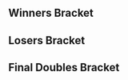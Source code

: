 {{DISPLAYTITLE:My B: Doubles Bracket}}{{SetGame|melee}}
{{tabs static
|name1=Overview
|link1=My B
|name2=Singles Bracket
|link2=My B/Singles Bracket
|name3=Doubles Bracket
|link3=My B/Doubles Bracket
|This=3
}}

==Winners Bracket==
{{32DEDoublesWBracketA
<!-- ROUND 1 -->
|r1m1t1p1=Redact |r1m1t1p1flag=au
|r1m1t1p2=Lucky |r1m1t1p2flag=us |r1m1t1score=W
|r1m1t2p1=Bye |r1m1t2p1flag=
|r1m1t2p2=Bye |r1m1t2p2flag= |r1m1t2score=-
|r1m1win=1

|r1m2t1p1=Nitten |r1m2t1p1flag=
|r1m2t1p2=Deeks |r1m2t1p2flag= |r1m2t1score=1
|r1m2t2p1=Gem |r1m2t2p1flag=
|r1m2t2p2=Lincoln |r1m2t2p2flag= |r1m2t2score=2
|r1m2win=2

|r1m3t1p1=Macky |r1m3t1p1flag=au
|r1m3t1p2=Hughie |r1m3t1p2flag=au |r1m3t1score=W
|r1m3t2p1=Bye |r1m3t2p1flag=
|r1m3t2p2=Bye |r1m3t2p2flag= |r1m3t2score=-
|r1m3win=1

|r1m4t1p1=Hardpelicn |r1m4t1p1flag=au
|r1m4t1p2=Juci |r1m4t1p2flag=au |r1m4t1score=W
|r1m4t2p1=Bye |r1m4t2p1flag=
|r1m4t2p2=Bye |r1m4t2p2flag= |r1m4t2score=-
|r1m4win=1

|r1m5t1p1=Splice |r1m5t1p1flag=au
|r1m5t1p2=Atticus |r1m5t1p2flag=au |r1m5t1score=W
|r1m5t2p1=Bye |r1m5t2p1flag=
|r1m5t2p2=Bye |r1m5t2p2flag= |r1m5t2score=-
|r1m5win=1

|r1m6t1p1=Dreadtech |r1m6t1p1flag=
|r1m6t1p2=Domhynes |r1m6t1p2flag= |r1m6t1score=2
|r1m6t2p1=Boris |r1m6t2p1flag=
|r1m6t2p2=Dilgen |r1m6t2p2flag= |r1m6t2score=0
|r1m6win=1

|r1m7t1p1=S2J |r1m7t1p1flag=us
|r1m7t1p2=DonB |r1m7t1p2flag=au |r1m7t1score=W
|r1m7t2p1=Bye |r1m7t2p1flag=
|r1m7t2p2=Bye |r1m7t2p2flag= |r1m7t2score=-
|r1m7win=1

|r1m8t1p1=Sumeet |r1m8t1p1flag=
|r1m8t1p2=Danog |r1m8t1p2flag= |r1m8t1score=2
|r1m8t2p1=Adis |r1m8t2p1flag=
|r1m8t2p2=Shenny |r1m8t2p2flag= |r1m8t2score=0
|r1m8win=1

|r1m9t1p1=HugS |r1m9t1p1flag=us
|r1m9t1p2=Joey |r1m9t1p2flag=au |r1m9t1score=W
|r1m9t2p1=Bye |r1m9t2p1flag=
|r1m9t2p2=Bye |r1m9t2p2flag= |r1m9t2score=-
|r1m9win=1

|r1m10t1p1=Cup |r1m10t1p1flag=
|r1m10t1p2=Neeson |r1m10t1p2flag= |r1m10t1score=2
|r1m10t2p1=Hobs |r1m10t2p1flag=
|r1m10t2p2=Sadistic |r1m10t2p2flag= |r1m10t2score=1
|r1m10win=1

|r1m11t1p1=Forte |r1m11t1p1flag=
|r1m11t1p2=Azri |r1m11t1p2flag= |r1m11t1score=W
|r1m11t2p1=Bye |r1m11t2p1flag=
|r1m11t2p2=Bye |r1m11t2p2flag= |r1m11t2score=-
|r1m11win=1

|r1m12t1p1=Nicks |r1m12t1p1flag=
|r1m12t1p2=Earl |r1m12t1p2flag= |r1m12t1score=W
|r1m12t2p1=Bye |r1m12t2p1flag=
|r1m12t2p2=Bye |r1m12t2p2flag= |r1m12t2score=-
|r1m12win=1

|r1m13t1p1=S.D |r1m13t1p1flag=au
|r1m13t1p2=Skeletom |r1m13t1p2flag=au |r1m13t1score=W
|r1m13t2p1=Bye |r1m13t2p1flag=
|r1m13t2p2=Bye |r1m13t2p2flag= |r1m13t2score=-
|r1m13win=1

|r1m14t1p1=Ef |r1m14t1p1flag=
|r1m14t1p2=Magnus |r1m14t1p2flag= |r1m14t1score=2
|r1m14t2p1=Haikal in Spirit |r1m14t2p1flag=
|r1m14t2p2=Surprise |r1m14t2p2flag= |r1m14t2score=0
|r1m14win=1

|r1m15t1p1=Chillindude |r1m15t1p1flag=
|r1m15t1p2=Izzago |r1m15t1p2flag= |r1m15t1score=W
|r1m15t2p1=Bye |r1m15t2p1flag=
|r1m15t2p2=Bye |r1m15t2p2flag= |r1m15t2score=-
|r1m15win=1

|r1m16t1p1=Mask1n |r1m16t1p1flag=
|r1m16t1p2=Tyler |r1m16t1p2flag= |r1m16t1score=W
|r1m16t2p1=Bye |r1m16t2p1flag=
|r1m16t2p2=Bye |r1m16t2p2flag= |r1m16t2score=-
|r1m16win=1

<!-- ROUND 2 -->
|r2m1t1p1=Redact |r2m1t1p1flag=au
|r2m1t1p2=Lucky |r2m1t1p2flag=us |r2m1t1score=2
|r2m1t2p1=Gem |r2m1t2p1flag=
|r2m1t2p2=Lincoln |r2m1t2p2flag= |r2m1t2score=0
|r2m1win=1

|r2m2t1p1=Macky |r2m2t1p1flag=au
|r2m2t1p2=Hughie |r2m2t1p2flag=au |r2m2t1score=2
|r2m2t2p1=Hardpelicn |r2m2t2p1flag=au
|r2m2t2p2=Juci |r2m2t2p2flag=au |r2m2t2score=1
|r2m2win=1

|r2m3t1p1=Splice |r2m3t1p1flag=au
|r2m3t1p2=Atticus |r2m3t1p2flag=au |r2m3t1score=2
|r2m3t2p1=Dreadtech |r2m3t2p1flag=
|r2m3t2p2=Domhynes |r2m3t2p2flag= |r2m3t2score=0
|r2m3win=1

|r2m4t1p1=S2J |r2m4t1p1flag=us
|r2m4t1p2=DonB |r2m4t1p2flag=au |r2m4t1score=2
|r2m4t2p1=Sumeet |r2m4t2p1flag=
|r2m4t2p2=Danog |r2m4t2p2flag= |r2m4t2score=0
|r2m4win=1

|r2m5t1p1=HugS |r2m5t1p1flag=us
|r2m5t1p2=Joey |r2m5t1p2flag=au |r2m5t1score=2
|r2m5t2p1=Cup |r2m5t2p1flag=
|r2m5t2p2=Neeson |r2m5t2p2flag= |r2m5t2score=0
|r2m5win=1

|r2m6t1p1=Forte |r2m6t1p1flag=
|r2m6t1p2=Azri |r2m6t1p2flag= |r2m6t1score={{win}}
|r2m6t2p1=Nicks |r2m6t2p1flag=
|r2m6t2p2=Earl |r2m6t2p2flag= |r2m6t2score=
|r2m6win=1

|r2m7t1p1=S.D |r2m7t1p1flag=au
|r2m7t1p2=Skeletom |r2m7t1p2flag=au |r2m7t1score=2
|r2m7t2p1=Ef |r2m7t2p1flag=
|r2m7t2p2=Magnus |r2m7t2p2flag= |r2m7t2score=0
|r2m7win=1

|r2m8t1p1=Chillindude |r2m8t1p1flag=us
|r2m8t1p2=Izzago |r2m8t1p2flag=au |r2m8t1score=2
|r2m8t2p1=Mask1n |r2m8t2p1flag=
|r2m8t2p2=Tyler |r2m8t2p2flag= |r2m8t2score=0
|r2m8win=1

<!-- ROUND 3 -->
|r3m1t1p1=Redact |r3m1t1p1flag=au
|r3m1t1p2=Lucky |r3m1t1p2flag=us |r3m1t1score=2
|r3m1t2p1=Macky |r3m1t2p1flag=au
|r3m1t2p2=Hughie |r3m1t2p2flag=au |r3m1t2score=0
|r3m1win=1

|r3m2t1p1=Splice |r3m2t1p1flag=au
|r3m2t1p2=Atticus |r3m2t1p2flag=au |r3m2t1score=
|r3m2t2p1=S2J |r3m2t2p1flag=us
|r3m2t2p2=DonB |r3m2t2p2flag=au |r3m2t2score={{win}}
|r3m2win=2

|r3m3t1p1=HugS |r3m3t1p1flag=us
|r3m3t1p2=Joey |r3m3t1p2flag=au |r3m3t1score=2
|r3m3t2p1=Forte |r3m3t2p1flag=
|r3m3t2p2=Azri |r3m3t2p2flag= |r3m3t2score=0
|r3m3win=1

|r3m4t1p1=S.D |r3m4t1p1flag=au
|r3m4t1p2=Skeletom |r3m4t1p2flag=au |r3m4t1score=2
|r3m4t2p1=Chillindude |r3m4t2p1flag=us
|r3m4t2p2=Izzago |r3m4t2p2flag=au |r3m4t2score=0
|r3m4win=1

<!-- ROUND 4 -->
|r4m1t1p1=Redact |r4m1t1p1flag=au
|r4m1t1p2=Lucky |r4m1t1p2flag=us |r4m1t1score=3
|r4m1t2p1=S2J |r4m1t2p1flag=us
|r4m1t2p2=DonB |r4m1t2p2flag=au |r4m1t2score=0
|r4m1win=1

|r4m2t1p1=HugS |r4m2t1p1flag=us
|r4m2t1p2=Joey |r4m2t1p2flag=au |r4m2t1score=0
|r4m2t2p1=S.D |r4m2t2p1flag=au
|r4m2t2p2=Skeletom |r4m2t2p2flag=au |r4m2t2score=3
|r4m2win=2
}}
==Losers Bracket==
{{24DEDoublesLBracketA
<!-- ROUND 1 -->
|l1m1t1p1=Ef |l1m1t1p1flag=
|l1m1t1p2=Magnus |l1m1t1p2flag= |l1m1t1score=W
|l1m1t2p1=Bye |l1m1t2p1flag=
|l1m1t2p2=Bye |l1m1t2p2flag= |l1m1t2score=-
|l1m1win=1

|l1m2t1p1=Mask1n |l1m2t1p1flag=
|l1m2t1p2=Tyler |l1m2t1p2flag= |l1m2t1score=2
|l1m2t2p1=Nitten |l1m2t2p1flag=
|l1m2t2p2=Deeks |l1m2t2p2flag= |l1m2t2score=0
|l1m2win=1

|l1m3t1p1=Nicks |l1m3t1p1flag=
|l1m3t1p2=Earl |l1m3t1p2flag= |l1m3t1score=2
|l1m3t2p1=Boris |l1m3t2p1flag=
|l1m3t2p2=Dilgen |l1m3t2p2flag= |l1m3t2score=0
|l1m3win=1

|l1m4t1p1=Cup |l1m4t1p1flag=
|l1m4t1p2=Neeson |l1m4t1p2flag= |l1m4t1score=2
|l1m4t2p1=Adis |l1m4t2p1flag=
|l1m4t2p2=Shenny |l1m4t2p2flag= |l1m4t2score=0
|l1m4win=1

|l1m5t1p1=Dreadtech |l1m5t1p1flag=
|l1m5t1p2=Domhynes |l1m5t1p2flag= |l1m5t1score=W
|l1m5t2p1=Bye |l1m5t2p1flag=
|l1m5t2p2=Bye |l1m5t2p2flag= |l1m5t2score=-
|l1m5win=1

|l1m6t1p1=Sumeet |l1m6t1p1flag=
|l1m6t1p2=Danog |l1m6t1p2flag= |l1m6t1score=2
|l1m6t2p1=Hobs |l1m6t2p1flag=
|l1m6t2p2=Sadistic |l1m6t2p2flag= |l1m6t2score=0
|l1m6win=1

|l1m7t1p1=Gem |l1m7t1p1flag=
|l1m7t1p2=Lincoln |l1m7t1p2flag= |l1m7t1score=W
|l1m7t2p1=Bye |l1m7t2p1flag=
|l1m7t2p2=Bye |l1m7t2p2flag= |l1m7t2score=-
|l1m7win=1

|l1m8t1p1=Hardpelicn |l1m8t1p1flag=au
|l1m8t1p2=Juci |l1m8t1p2flag=au |l1m8t1score=2
|l1m8t2p1=Haikal in Spirit |l1m8t2p1flag=
|l1m8t2p2=Surprise |l1m8t2p2flag= |l1m8t2score=0
|l1m8win=1

<!-- ROUND 3 -->
|l2m1t1p1=Ef |l2m1t1p1flag=
|l2m1t1p2=Magnus |l2m1t1p2flag= |l2m1t1score=1
|l2m1t2p1=Mask1n |l2m1t2p1flag=
|l2m1t2p2=Tyler |l2m1t2p2flag= |l2m1t2score=2
|l2m1win=2

|l2m2t1p1=Nicks |l2m2t1p1flag=
|l2m2t1p2=Earl |l2m2t1p2flag= |l2m2t1score=2
|l2m2t2p1=Cup |l2m2t2p1flag=
|l2m2t2p2=Neeson |l2m2t2p2flag= |l2m2t2score=0
|l2m2win=1

|l2m3t1p1=Dreadtech |l2m3t1p1flag=
|l2m3t1p2=Domhynes |l2m3t1p2flag= |l2m3t1score=0
|l2m3t2p1=Sumeet |l2m3t2p1flag=
|l2m3t2p2=Danog |l2m3t2p2flag= |l2m3t2score=2
|l2m3win=2

|l2m4t1p1=Gem |l2m4t1p1flag=
|l2m4t1p2=Lincoln |l2m4t1p2flag= |l2m4t1score=0
|l2m4t2p1=Hardpelicn |l2m4t2p1flag=au
|l2m4t2p2=Juci |l2m4t2p2flag=au |l2m4t2score=2
|l2m4win=2

<!-- ROUND 4 -->
|l3m1t1p1=Splice |l3m1t1p1flag=au
|l3m1t1p2=Atticus |l3m1t1p2flag=au |l3m1t1score=2
|l3m1t2p1=Mask1n |l3m1t2p1flag=
|l3m1t2p2=Tyler |l3m1t2p2flag= |l3m1t2score=0
|l3m1win=1

|l3m2t1p1=Macky |l3m2t1p1flag=au
|l3m2t1p2=Hughie |l3m2t1p2flag=au |l3m2t1score=2
|l3m2t2p1=Nicks |l3m2t2p1flag=
|l3m2t2p2=Earl |l3m2t2p2flag= |l3m2t2score=1
|l3m2win=1

|l3m3t1p1=Chillindude |l3m3t1p1flag=us
|l3m3t1p2=Izzago |l3m3t1p2flag=au |l3m3t1score=2
|l3m3t2p1=Sumeet |l3m3t2p1flag=
|l3m3t2p2=Danog |l3m3t2p2flag= |l3m3t2score=0
|l3m3win=1

|l3m4t1p1=Forte |l3m4t1p1flag=
|l3m4t1p2=Azri |l3m4t1p2flag= |l3m4t1score=1
|l3m4t2p1=Hardpelicn |l3m4t2p1flag=au
|l3m4t2p2=Juci |l3m4t2p2flag=au |l3m4t2score=2
|l3m4win=2

<!-- ROUND 5 -->
|l4m1t1p1=Splice |l4m1t1p1flag=au
|l4m1t1p2=Atticus |l4m1t1p2flag=au |l4m1t1score=2
|l4m1t2p1=Macky |l4m1t2p1flag=au
|l4m1t2p2=Hughie |l4m1t2p2flag=au |l4m1t2score=0
|l4m1win=1

|l4m2t1p1=Chillindude |l4m2t1p1flag=us
|l4m2t1p2=Izzago |l4m2t1p2flag=au |l4m2t1score=2
|l4m2t2p1=Hardpelicn |l4m2t2p1flag=au
|l4m2t2p2=Juci |l4m2t2p2flag=au |l4m2t2score=0
|l4m2win=1

<!-- ROUND 6 -->
|l5m1t1p1=HugS |l5m1t1p1flag=us
|l5m1t1p2=Joey |l5m1t1p2flag=au |l5m1t1score=
|l5m1t2p1=Splice |l5m1t2p1flag=au
|l5m1t2p2=Atticus |l5m1t2p2flag=au |l5m1t2score={{win}}
|l5m1win=2

|l5m2t1p1=S2J |l5m2t1p1flag=us
|l5m2t1p2=DonB |l5m2t1p2flag=au |l5m2t1score=2
|l5m2t2p1=Chillindude |l5m2t2p1flag=us
|l5m2t2p2=Izzago |l5m2t2p2flag=au |l5m2t2score=0
|l5m2win=1
}}
<onlyinclude>
==Final Doubles Bracket==
{{DEFinalDoublesBracket
<!-- FROM WINNERS -->
|r1m1t1p1=Redact |r1m1t1p1flag=au
|r1m1t1p2=Lucky |r1m1t1p2flag=us |r1m1t1score=3
|r1m1t2p1=S.D |r1m1t2p1flag=au
|r1m1t2p2=Skeletom |r1m1t2p2flag=au |r1m1t2score=2
|r1m1win=1
|r1m1t1p1char1= |r1m1t1p1stock1= |r1m1t1p2char1= |r1m1t1p2stock1=
|r1m1t2p1char1= |r1m1t2p1stock1= |r1m1t2p2char1= |r1m1t2p2stock1= |r1m1win1= |r1m1stage1=
|r1m1t1p1char2= |r1m1t1p1stock2= |r1m1t1p2char2= |r1m1t1p2stock2=
|r1m1t2p1char2= |r1m1t2p1stock2= |r1m1t2p2char2= |r1m1t2p2stock2= |r1m1win2= |r1m1stage2=
|r1m1t1p1char3= |r1m1t1p1stock3= |r1m1t1p2char3= |r1m1t1p2stock3=
|r1m1t2p1char3= |r1m1t2p1stock3= |r1m1t2p2char3= |r1m1t2p2stock3= |r1m1win3= |r1m1stage3=
|r1m1t1p1char4= |r1m1t1p1stock4= |r1m1t1p2char4= |r1m1t1p2stock4=
|r1m1t2p1char4= |r1m1t2p1stock4= |r1m1t2p2char4= |r1m1t2p2stock4= |r1m1win4= |r1m1stage4=
|r1m1t1p1char5= |r1m1t1p1stock5= |r1m1t1p2char5= |r1m1t1p2stock5=
|r1m1t2p1char5= |r1m1t2p1stock5= |r1m1t2p2char5= |r1m1t2p2stock5= |r1m1win5= |r1m1stage5=
|r1m1date=
|r1m1finished=
|r1m1details={{BracketMatchDetails
|vod=https://www.youtube.com/watch?v=dTp2TzRVD2U
|preview=
|lrthread=
|interview=
|recap=
|comment=
|live=
}}
<!-- FROM LOSERS -->
|l1m1t1p1=Splice |l1m1t1p1flag=au
|l1m1t1p2=Atticus |l1m1t1p2flag=au |l1m1t1score=0
|l1m1t2p1=S2J |l1m1t2p1flag=us
|l1m1t2p2=DonB |l1m1t2p2flag=au |l1m1t2score=3
|l1m1win=2
|l1m1t1p1char1= |l1m1t1p1stock1= |l1m1t1p2char1= |l1m1t1p2stock1=
|l1m1t2p1char1= |l1m1t2p1stock1= |l1m1t2p2char1= |l1m1t2p2stock1= |l1m1win1= |l1m1stage1=
|l1m1t1p1char2= |l1m1t1p1stock2= |l1m1t1p2char2= |l1m1t1p2stock2=
|l1m1t2p1char2= |l1m1t2p1stock2= |l1m1t2p2char2= |l1m1t2p2stock2= |l1m1win2= |l1m1stage2=
|l1m1t1p1char3= |l1m1t1p1stock3= |l1m1t1p2char3= |l1m1t1p2stock3=
|l1m1t2p1char3= |l1m1t2p1stock3= |l1m1t2p2char3= |l1m1t2p2stock3= |l1m1win3= |l1m1stage3=
|l1m1t1p1char4= |l1m1t1p1stock4= |l1m1t1p2char4= |l1m1t1p2stock4=
|l1m1t2p1char4= |l1m1t2p1stock4= |l1m1t2p2char4= |l1m1t2p2stock4= |l1m1win4= |l1m1stage4=
|l1m1t1p1char5= |l1m1t1p1stock5= |l1m1t1p2char5= |l1m1t1p2stock5=
|l1m1t2p1char5= |l1m1t2p1stock5= |l1m1t2p2char5= |l1m1t2p2stock5= |l1m1win5= |l1m1stage5=
|l1m1date=
|l1m1finished=
|l1m1details={{BracketMatchDetails
|vod=https://www.youtube.com/watch?v=Phht3xgWVAk
|preview=
|lrthread=
|interview=
|recap=
|comment=
|live=
}}
<!-- LOSERS FINALS -->
|r2m1t1p1=S.D |r2m1t1p1flag=au
|r2m1t1p2=Skeletom |r2m1t1p2flag=au |r2m1t1score=3
|r2m1t2p1=S2J |r2m1t2p1flag=us
|r2m1t2p2=DonB |r2m1t2p2flag=au |r2m1t2score=0
|r2m1win=1
|r2m1t1p1char1= |r2m1t1p1stock1= |r2m1t1p2char1= |r2m1t1p2stock1=
|r2m1t2p1char1= |r2m1t2p1stock1= |r2m1t2p2char1= |r2m1t2p2stock1= |r2m1win1= |r2m1stage1=
|r2m1t1p1char2= |r2m1t1p1stock2= |r2m1t1p2char2= |r2m1t1p2stock2=
|r2m1t2p1char2= |r2m1t2p1stock2= |r2m1t2p2char2= |r2m1t2p2stock2= |r2m1win2= |r2m1stage2=
|r2m1t1p1char3= |r2m1t1p1stock3= |r2m1t1p2char3= |r2m1t1p2stock3=
|r2m1t2p1char3= |r2m1t2p1stock3= |r2m1t2p2char3= |r2m1t2p2stock3= |r2m1win3= |r2m1stage3=
|r2m1t1p1char4= |r2m1t1p1stock4= |r2m1t1p2char4= |r2m1t1p2stock4=
|r2m1t2p1char4= |r2m1t2p1stock4= |r2m1t2p2char4= |r2m1t2p2stock4= |r2m1win4= |r2m1stage4=
|r2m1t1p1char5= |r2m1t1p1stock5= |r2m1t1p2char5= |r2m1t1p2stock5=
|r2m1t2p1char5= |r2m1t2p1stock5= |r2m1t2p2char5= |r2m1t2p2stock5= |r2m1win5= |r2m1stage5=
|r2m1date=
|r2m1finished=
|r2m1details={{BracketMatchDetails
|vod=https://www.youtube.com/watch?v=8cKoK-FEibA
|preview=
|lrthread=
|interview=
|recap=
|comment=
|live=
}}
<!-- GRAND FINALS -->
|r3m1t1p1=Redact |r3m1t1p1flag=au
|r3m1t1p2=Lucky |r3m1t1p2flag=us |r3m1t1score=3 |r3m2t1score=
|r3m1t2p1=S.D |r3m1t2p1flag=au
|r3m1t2p2=Skeletom |r3m1t2p2flag=au |r3m1t2score=2 |r3m2t2score=
|r3m1win=1
|r3m1t1p1char1= |r3m1t1p1stock1= |r3m1t1p2char1= |r3m1t1p2stock1=
|r3m1t2p1char1= |r3m1t2p1stock1= |r3m1t2p2char1= |r3m1t2p2stock1= |r3m1win1= |r3m1stage1=
|r3m1t1p1char2= |r3m1t1p1stock2= |r3m1t1p2char2= |r3m1t1p2stock2=
|r3m1t2p1char2= |r3m1t2p1stock2= |r3m1t2p2char2= |r3m1t2p2stock2= |r3m1win2= |r3m1stage2=
|r3m1t1p1char3= |r3m1t1p1stock3= |r3m1t1p2char3= |r3m1t1p2stock3=
|r3m1t2p1char3= |r3m1t2p1stock3= |r3m1t2p2char3= |r3m1t2p2stock3= |r3m1win3= |r3m1stage3=
|r3m1t1p1char4= |r3m1t1p1stock4= |r3m1t1p2char4= |r3m1t1p2stock4=
|r3m1t2p1char4= |r3m1t2p1stock4= |r3m1t2p2char4= |r3m1t2p2stock4= |r3m1win4= |r3m1stage4=
|r3m1t1p1char5= |r3m1t1p1stock5= |r3m1t1p2char5= |r3m1t1p2stock5=
|r3m1t2p1char5= |r3m1t2p1stock5= |r3m1t2p2char5= |r3m1t2p2stock5= |r3m1win5= |r3m1stage5=

<!-- Bracket Reset (if needed) -->
|r3m2t1p1char1= |r3m2t1p1stock1= |r3m2t1p2char1= |r3m2t1p2stock1=
|r3m2t2p1char1= |r3m2t2p1stock1= |r3m2t2p2char1= |r3m2t2p2stock1= |r3m2win1= |r3m2stage1=
|r3m2t1p1char2= |r3m2t1p1stock2= |r3m2t1p2char2= |r3m2t1p2stock2=
|r3m2t2p1char2= |r3m2t2p1stock2= |r3m2t2p2char2= |r3m2t2p2stock2= |r3m2win2= |r3m2stage2=
|r3m2t1p1char3= |r3m2t1p1stock3= |r3m2t1p2char3= |r3m2t1p2stock3=
|r3m2t2p1char3= |r3m2t2p1stock3= |r3m2t2p2char3= |r3m2t2p2stock3= |r3m2win3= |r3m2stage3=
|r3m2t1p1char4= |r3m2t1p1stock4= |r3m2t1p2char4= |r3m2t1p2stock4=
|r3m2t2p1char4= |r3m2t2p1stock4= |r3m2t2p2char4= |r3m2t2p2stock4= |r3m2win4= |r3m2stage4=
|r3m2t1p1char5= |r3m2t1p1stock5= |r3m2t1p2char5= |r3m2t1p2stock5=
|r3m2t2p1char5= |r3m2t2p1stock5= |r3m2t2p2char5= |r3m2t2p2stock5= |r3m2win5= |r3m2stage5=
|r3m1date=
|r3m1finished=
|r3m1details={{BracketMatchDetails
|vod=https://www.youtube.com/watch?v=iFUQIelmsfI
|preview=
|lrthread=
|interview=
|recap=
|comment=
|live=
}}
}}
</onlyinclude>
